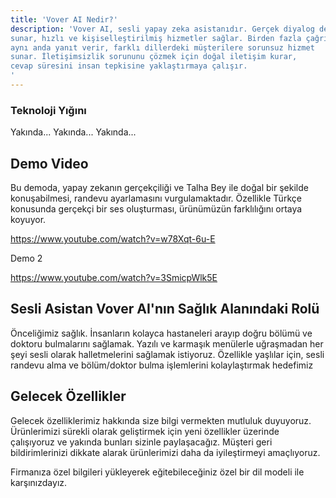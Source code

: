 ```yaml
---
title: 'Vover AI Nedir?'
description: 'Vover AI, sesli yapay zeka asistanıdır. Gerçek diyalog deneyimi
sunar, hızlı ve kişiselleştirilmiş hizmetler sağlar. Birden fazla çağrıya
aynı anda yanıt verir, farklı dillerdeki müşterilere sorunsuz hizmet
sunar. İletişimsizlik sorununu çözmek için doğal iletişim kurar,
cevap süresini insan tepkisine yaklaştırmaya çalışır.
'
---
```




### Teknoloji Yığını

<AccordionGroup>
  <Accordion icon="microchip" title="LLM">
   Yakında...
  </Accordion>
  <Accordion icon="microphone" title="TTS">
 Yakında...
  </Accordion>

  <Accordion icon="play" title="STT">
 Yakında...
  </Accordion>
</AccordionGroup>


## Demo Video

 Bu demoda, yapay zekanın gerçekçiliği ve Talha Bey ile doğal bir şekilde konuşabilmesi, randevu ayarlamasını vurgulamaktadır. Özellikle Türkçe konusunda gerçekçi bir ses oluşturması, ürünümüzün farklılığını ortaya koyuyor.

https://www.youtube.com/watch?v=w78Xqt-6u-E

Demo 2 

https://www.youtube.com/watch?v=3SmicpWlk5E




## Sesli Asistan Vover AI'nın Sağlık Alanındaki Rolü

Önceliğimiz sağlık. İnsanların kolayca hastaneleri arayıp doğru bölümü ve doktoru bulmalarını sağlamak. Yazılı ve karmaşık menülerle uğraşmadan her şeyi sesli olarak halletmelerini sağlamak istiyoruz. Özellikle yaşlılar için, sesli randevu alma ve bölüm/doktor bulma işlemlerini kolaylaştırmak hedefimiz




##  Gelecek Özellikler

Gelecek özelliklerimiz hakkında size bilgi vermekten mutluluk duyuyoruz. Ürünlerimizi sürekli olarak geliştirmek için yeni özellikler üzerinde çalışıyoruz ve yakında bunları sizinle paylaşacağız. Müşteri geri bildirimlerinizi dikkate alarak ürünlerimizi daha da iyileştirmeyi amaçlıyoruz.
<CardGroup>

<Card title="Özel bir LLM'ye ince ayar yapın" icon="microphone" href="/settings/global">
  Firmanıza özel bilgileri yükleyerek eğitebileceğiniz özel bir dil modeli ile karşınızdayız.
</Card>



</CardGroup>
